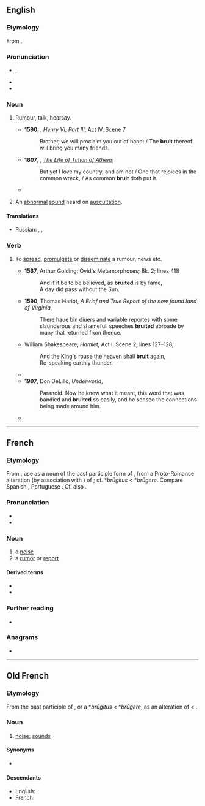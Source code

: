 {{also|brúit}}
==English==

===Etymology===
From {{etyl|fro|en}} {{m|fro|bruit}}.

===Pronunciation===
* {{enPR|bro͞ot}}, {{IPA|/bɹuːt/|lang=en}}
* {{rhymes|uːt|lang=en}}
* {{homophones|brute|lang=en}}

===Noun===
{{en-noun|-}}

# {{lb|en|archaic}} Rumour, talk, hearsay.
#* '''1590''', {{w|William Shakespeare}}, ''[[s:The Third Part of King Henry the Sixth|Henry VI, Part III]]'', Act IV, Scene 7
#*: Brother, we will proclaim you out of hand: / The '''bruit''' thereof will bring you many friends.
#* '''1607''', {{w|William Shakespeare}}, ''[[s:The Life of Timon of Athens|The Life of Timon of Athens]]''
#*: But yet I love my country, and am not / One that rejoices in the common wreck, / As common '''bruit''' doth put it.
#* {{quote-book|year=1922|author={{w|Michael Arlen}}|title=[http://openlibrary.org/works/OL1519647W “Piracy”: A Romantic Chronicle of These Days]|chapter=Ep./1/1
|passage=And so it had always pleased M. Stutz to expect great things from the dark young man whom he had first seen in his early twenties ; and his expectations had waxed rather than waned on hearing the faint '''bruit''' of the love of Ivor and Virginia—for Virginia, M. Stutz thought, would bring fineness to a point in a man like Ivor Marlay, […].}}
# {{lb|en|medicine}} An [[abnormal]] [[sound]] heard on [[auscultation]]. {{qualifier|French pronunciation}}

====Translations====
{{trans-top|rumour, hearsay}}
* Russian: {{t+|ru|молва́|f}}, {{t+|ru|слу́хи|p}}, {{t|ru|то́лки|p}}
{{trans-mid}}
{{trans-bottom}}

===Verb===
{{en-verb}}

# {{lb|en|US|archaic British}} To [[spread]], [[promulgate]] or [[disseminate]] a rumour, news etc.
#* '''1567''', Arthur Golding: Ovid's Metamorphoses; Bk. 2; lines 418
#*: And if it be to be believed, as '''bruited''' is by fame,<br>A day did pass without the Sun.
#* '''1590''', Thomas Hariot, ''A Brief and True Report of the new found land of Virginia'',
#*: There haue bin diuers and variable reportes with some slaunderous and shamefull speeches '''bruited''' abroade by many that returned from thence.
#* {{circa|1600}} William Shakespeare, ''Hamlet'', Act I, Scene 2, lines 127–128,
#*: And the King's rouse the heaven shall '''bruit''' again,
#*: Re-speaking earthly thunder.
#* {{quote-book|year=1942|author= George Rawlinson, transl.|title=The Persian Wars|url=http://mcadams.posc.mu.edu/txt/ah/herodotus/|chapter=Erato|by=Herodotus|passage=In course of time Ariston died; and Demaratus received the kingdom: but it was fated, as it seems, that these words, when '''bruited''' abroad, should strip him of his sovereignty.}}
#* '''1997''', Don DeLillo, ''Underworld'',
#*: Paranoid. Now he knew what it meant, this word that was bandied and '''bruited''' so easily, and he sensed the connections being made around him.
#* {{quote-web|date=2010-08-04
|year=
|first=
|last=
|author=Darren Murph
|authorlink=
|title=China's maglev trains to hit 1,000km/h in three years
|site=Engadget
|url=http://www.engadget.com/2010/08/04/chinas-maglev-trains-to-hit-1-000kph-in-three-years-doc-brown/
|archiveorg=
|accessdate=2013-03-18
|passage=… it's '''bruited''' that the tunnel would cost "10 to 20 million yuan …
}}

----

==French==

===Etymology===
From {{etyl|fro|fr}} {{m|fro|bruit}}, use as a noun of the past participle form of {{m|fr|bruire||to roar}}, from a Proto-Romance alteration (by association with {{m|fr|braire||cry}}) of {{etyl|la|fr}} {{m|la|rugitus||roar}}; cf. {{etyl|VL.|fr}} *''brūgitus'' < *''brūgere''. Compare Spanish {{m|es|ruido}}, Portuguese {{m|pt|ruído}}. Cf. also {{m|fr|rut}}.

===Pronunciation===
* {{audio|Fr-bruit.ogg|audio|lang=fr}}
* {{IPA|/bʁɥi/|lang=fr}}

===Noun===
{{fr-noun|m}}

# a [[noise]]
# a [[rumor]] or [[report]]

====Derived terms====
* {{l|fr|bruitage}}
* {{l|fr|bruiteur}}

===Further reading===
* {{R:TLFi}}

===Anagrams===
* {{l|fr|tribu}}

----

==Old French==

===Etymology===
From the past participle of {{m|fro|bruire}}, or a {{etyl|VL.|fro}} *''brūgitus'' < *''brūgere'', as an alteration of {{etyl|la|fro}} {{m|la|rugitus}} < {{m|la|rugīre}}.

===Noun===
{{fro-noun|m}}

# [[noise]]; [[sound]]s

====Synonyms====
* {{l|fro|noise}}

====Descendants====
* English: {{l|en|bruit}}
* French: {{l|fr|bruit}}